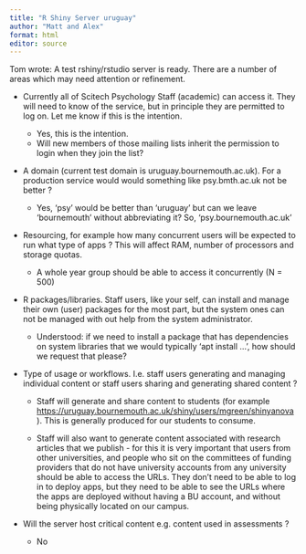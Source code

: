 ```yaml
---
title: "R Shiny Server uruguay"
author: "Matt and Alex"
format: html
editor: source
---
```


Tom wrote: A test rshiny/rstudio server is ready. There are a number of areas
which may need attention or refinement.

* Currently all of Scitech Psychology Staff (academic) can access
   it. They will need to know of the service, but in principle they
   are permitted to log on. Let me know if this is the intention.
   
   * Yes, this is the intention. 
   * Will new members of those mailing lists inherit the permission to login when they join the list?

* A domain (current test domain is uruguay.bournemouth.ac.uk). For a
   production service would would something like psy.bmth.ac.uk not be
   better ?
   
   * Yes, 'psy' would be better than 'uruguay' but can we leave 
   'bournemouth' without abbreviating it? So, 'psy.bournemouth.ac.uk'

* Resourcing, for example how many concurrent users will be expected
   to run what type of apps ? This will affect RAM, number of
   processors and storage quotas.
   
   * A whole year group should be able to access it concurrently (N = 500)

* R packages/libraries. Staff users, like your self, can install and
   manage their own (user) packages for the most part, but the system
   ones can not be managed with out help from the system
   administrator.
   
   * Understood: if we need to install a package that has dependencies on 
   system libraries that we would typically 'apt install ...', 
   how should we request that please? 
   
* Type of usage or workflows. I.e. staff users generating and
   managing individual content or staff users sharing and generating
   shared content ?
   
   * Staff will generate and share content to students (for example [https://uruguay.bournemouth.ac.uk/shiny/users/mgreen/shinyanova](https://uruguay.bournemouth.ac.uk/shiny/users/mgreen/shinyanova) ). This is generally produced for our students to consume.
   
   * Staff will also want to generate content associated with research articles that we publish - for this it is very important that users from other universities, and people who sit on the committees of funding providers that do not have university accounts from any university should be able to access the URLs. They don't need to be able to log in to deploy apps, but they need to be able to see the URLs where the apps are deployed without having a BU account, and without being physically located on our campus.

* Will the server host critical content e.g. content used in
   assessments ?
   
   * No
